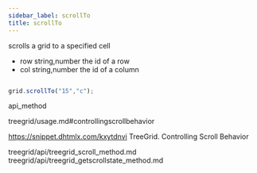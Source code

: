 ```yaml
---
sidebar_label: scrollTo
title: scrollTo
---
```



          


<Short>
 scrolls a grid to a specified cell



</Short>



- row 	string,number 	the id of a row
- col 	string,number 	the id of a column



~~~js

grid.scrollTo("15","c");


~~~
 api_method

<Descr>



</Descr>


 treegrid/usage.md#controllingscrollbehavior

 https://snippet.dhtmlx.com/kxytdnvi	TreeGrid. Controlling Scroll Behavior

 treegrid/api/treegrid_scroll_method.md
treegrid/api/treegrid_getscrollstate_method.md




